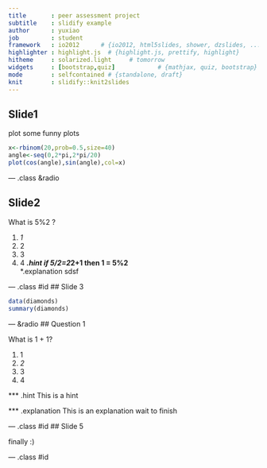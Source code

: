 ```yaml
---
title       : peer assessment project
subtitle    : slidify example
author      : yuxiao
job         : student
framework   : io2012      # {io2012, html5slides, shower, dzslides, ...}
highlighter : highlight.js  # {highlight.js, prettify, highlight}
hitheme     : solarized.light     # tomorrow 
widgets     : [bootstrap,quiz]            # {mathjax, quiz, bootstrap}
mode        : selfcontained # {standalone, draft}
knit        : slidify::knit2slides
--- 
```


## Slide1
plot some funny plots
```r
x<-rbinom(20,prob=0.5,size=40)
angle<-seq(0,2*pi,2*pi/20)
plot(cos(angle),sin(angle),col=x)
```

--- .class &radio 

## Slide2

What is 5%2 ?

1. _1_
2. 2
3. 3
4. 4
***.hint 
if 5/2=2*2+1 then 1 = 5%2  
***.explanation 
sdsf

--- .class #id 
## Slide 3

```r
data(diamonds)
summary(diamonds)
```

--- &radio
## Question 1

What is 1 + 1?

1. 1
2. _2_
3. 3
4. 4

*** .hint
This is a hint

*** .explanation
This is an explanation
wait to finish

--- .class #id 
## Slide 5

finally  :)


--- .class #id 



